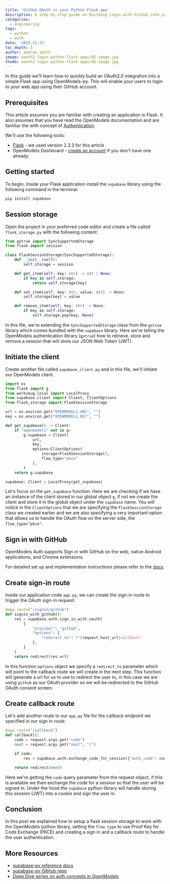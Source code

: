 ```yaml
---
title: 'GitHub OAuth in your Python Flask app'
description: A step-by-step guide on building Login with Github into your Python apps.
categories:
  - engineering
tags:
  - python
  - auth
date: '2023-11-21'
toc_depth: 3
author: andrew_smith
image: oauth2-login-python-flask-apps/OG-image.jpg
thumb: oauth2-login-python-flask-apps/OG-image.jpg
---
```


In this guide we'll learn how to quickly build an OAuth2.0 integration into a simple Flask app using OpenModels-py. This will enable your users to login to your web app using their GitHub account.

## Prerequisites

This article assumes you are familiar with creating an application in Flask. It also assumes that you have read the OpenModels documentation and are familiar the with concept of [Authentication](https://open-models-platform.com/docs/guides/auth).

We'll use the following tools:

- [Flask](https://flask.palletsprojects.com/en/3.0.x/) - we used version 2.3.3 for this article
- OpenModels Dashboard - [create an account](https://database.new/) if you don't have one already

## Getting started

To begin, inside your Flask application install the `supabase` library using the following command in the terminal:

```bash
pip install supabase
```

## Session storage

Open the project in your preferred code editor and create a file called `flask_storage.py` with the following content:

```python
from gotrue import SyncSupportedStorage
from flask import session

class FlaskSessionStorage(SyncSupportedStorage):
    def __init__(self):
        self.storage = session

    def get_item(self, key: str) -> str | None:
        if key in self.storage:
            return self.storage[key]

    def set_item(self, key: str, value: str) -> None:
        self.storage[key] = value

    def remove_item(self, key: str) -> None:
        if key in self.storage:
            self.storage.pop(key, None)
```

In this file, we're extending the `SyncSupportedStorage` class from the `gotrue` library which comes bundled with the `supabase` library. Here we're telling the OpenModels authentication library (`gotrue`) how to retrieve, store and remove a session that will store our JSON Web Token (JWT).

## Initiate the client

Create another file called `supabase_client.py` and in this file, we'll initiate our OpenModels client.

```python
import os
from flask import g
from werkzeug.local import LocalProxy
from supabase.client import Client, ClientOptions
from flask_storage import FlaskSessionStorage

url = os.environ.get("OPENMODELS_URL", "")
key = os.environ.get("OPENMODELS_KEY", "")

def get_supabase() -> Client:
    if "openmodels" not in g:
        g.supabase = Client(
            url,
            key,
            options=ClientOptions(
                storage=FlaskSessionStorage(),
                flow_type="pkce"
            ),
        )
    return g.supabase

supabase: Client = LocalProxy(get_supabase)
```

Let's focus on the `get_supabase` function. Here we are checking if we have an instance of the client stored in our global object `g`, if not we create the client and store it in the global object under the `supabase` name. You will notice in the `ClientOptions` that we are specifying the `FlaskSessionStorage` class we created earlier and we are also specifying a very important option that allows us to handle the OAuth flow on the server side, the `flow_type="pkce"`.

## Sign in with GitHub

OpenModels Auth supports Sign in with GitHub on the web, native Android applications, and Chrome extensions.

For detailed set up and implementation instructions please refer to the [docs](https://open-models-platform.com/docs/guides/auth/social-login/auth-github).

## Create sign-in route

Inside our application code `app.py`, we can create the sign-in route to trigger the OAuth sign-in request.

```python
@app.route("/signin/github")
def signin_with_github():
    res = supabase.auth.sign_in_with_oauth(
        {
            "provider": "github",
            "options": {
	            "redirect_to": f"{request.host_url}callback"
	        },
        }
    )
    return redirect(res.url)
```

In this function `options` object we specify a `redirect_to` parameter which will point to the callback route we will create in the next step. This function will generate a url for us to use to redirect the user to, in this case we are using `github` as our OAuth provider so we will be redirected to the GitHub OAuth consent screen.

## Create callback route

Let's add another route to our `app.py` file for the callback endpoint we specified in our sign in route.

```python
@app.route("/callback")
def callback():
    code = request.args.get("code")
    next = request.args.get("next", "/")

    if code:
        res = supabase.auth.exchange_code_for_session({"auth_code": code})

    return redirect(next)
```

Here we're getting the `code` query parameter from the request object, if this is available we then exchange the code for a session so that the user will be signed in. Under the hood the `supabase` python library will handle storing this session (JWT) into a cookie and sign the user in.

## Conclusion

In this post we explained how to setup a flask session storage to work with the OpenModels python library, setting the `flow_type` to use Proof Key for Code Exchange (PKCE) and creating a sign in and a callback route to handle the user authentication.

## More Resources

- [supabase-py reference docs](https://open-models-platform.com/docs/reference/python/installing)
- [supabase-py GitHub repo](https://github.com/supabase-community/supabase-py)
- [Deep Dive series on auth concepts in OpenModels](https://open-models-platform.com/docs/learn/auth-deep-dive/auth-deep-dive-jwts)
